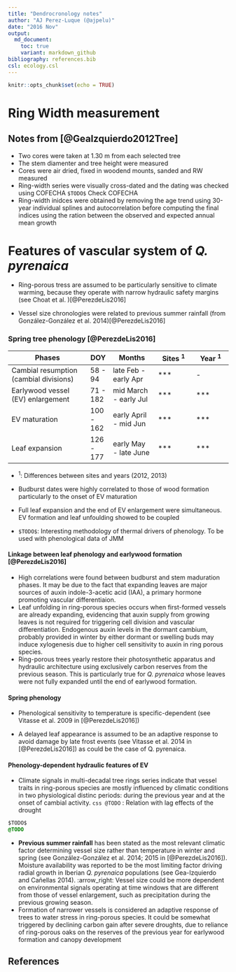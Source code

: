 ```yaml
---
title: "Dendrocronology notes"
author: "AJ Perez-Luque (@ajpelu)"
date: "2016 Nov"
output:  
  md_document:
    toc: true
    variant: markdown_github
bibliography: references.bib
csl: ecology.csl
---
```


```r
knitr::opts_chunk$set(echo = TRUE)
```

# Ring Width measurement 

## Notes from [@GeaIzquierdo2012Tree]

* Two cores were taken at 1.30 m from each selected tree
* The stem diamenter and tree height were measured
* Cores were air dried, fixed in woodend mounts, sanded and RW measured 
* Ring-width series were visually cross-dated and the dating was checked using COFECHA `$TODO$` Check COFECHA
* Ring-width inidces were obtained by removing the age trend using 30-year individual splines and autocorrelation before computing the final indices using the ration between the observed and expected annual mean growth 




# Features of vascular system of *Q. pyrenaica* 

* Ring-porous tress are assumed to be particularly sensitive to climate warming, because they operate with narrow hydraulic safety margins (see Choat et al. )[@PerezdeLis2016] 

* Vessel size chronologies were related to previous summer rainfall (from González-González et al. 2014)[@PerezdeLis2016]

### Spring tree phenology [@PerezdeLis2016]

| Phases                                 | DOY       | Months                | Sites <sup>1</sup> | Year <sup>1</sup> |
|----------------------------------------|-----------|-----------------------|--------------------|-------------------|
| Cambial resumption (cambial divisions) | 58 - 94   | late Feb - early Apr  | ***                | -                 |
| Earlywood vessel (EV) enlargement      | 71 - 182  | mid March - early Jul | ***                | ***               |
| EV maturation                          | 100 - 162 | early April - mid Jun | ***                | ***               |
| Leaf expansion                         | 126 - 177 | early May - late June | ***                | ***               |

* <sup>1</sup>: Differences between sites and years (2012, 2013)

* Budburst dates were highly correlated to those of wood formation particularly to the onset of EV maturation
* Full leaf expansion and the end of EV enlargement were simultaneous. EV formation and leaf unfoulding showed to be coupled 
 
* `$TODO$`: Interesting methodology of thermal drivers of phenology. To be used with phenological data of JMM 

#### Linkage between leaf phenology and earlywood formation [@PerezdeLis2016]
* High correlations were found between budburst and stem maduration phases. It may be due to the fact that expanding leaves are major sources of auxin indole-3-acetic acid (IAA), a primary hormone promoting vascular differentiaion. 
* Leaf unfolding in ring-porous species occurs when first-formed vessels are already expanding, evidencing that auxin supply from growing leaves is not required for triggering cell division and vascular differentiation. Endogenous auxin levels in the dormant cambium, probably provided in winter by either dormant or swelling buds may induce xylogenesis due to higher cell sensitivity to auxin in ring porous species. 
* Ring-porous trees yearly restore their photosynthetic apparatus and hydraulic architecture using exclusively carbon reserves from the previous season. This is particularly true for *Q. pyrenaica* whose leaves were not fully expanded until the end of earlywood formation. 

#### Spring phenology
* Phenological sensitivity to temperature is specific-dependent (see Vitasse et al. 2009 in [@PerezdeLis2016]) 

* A delayed leaf appearance is assumed to be an adaptive response to avoid damage by late frost events (see Vitasse et al. 2014 in [@PerezdeLis2016]) as could be the case of Q. pyrenaica. 

#### Phenology-dependent hydraulic features of EV 
* Climate signals in multi-decadal tree rings series indicate that vessel traits in ring-porous species are mostly influenced by climatic conditions in two physiological distinc periods: during the previous year and at the onset of cambial activity. ```css @TODO```   : Relation with lag effects of the drought 

```css 
$TODO$
@TODO
``` 

* **Previous summer rainfall** has been stated as the most relevant climatic factor determining vessel size rather than temperature in winter and spring (see González-González et al. 2014; 2015 in [@PerezdeLis2016]). Moisture availability was reported to be the most limiting factor driving radial growth in Iberian *Q. pyrenaica* populations (see Gea-Izquierdo and Cañellas 2014). :arrow_right: Vessel size could be more dependent on environmental signals operating at time windows that are different from those of vessel enlargement, such as precipitation during the previous growing season. 
* Formation of narrower vessels is considered an adaptive response of trees to water stress in ring-porous species. It could be somewhat triggered by declining carbon gain after severe droughts, due to reliance of ring-porous oaks on the reserves of the previous year for earlywood formation and canopy development 






## References 



